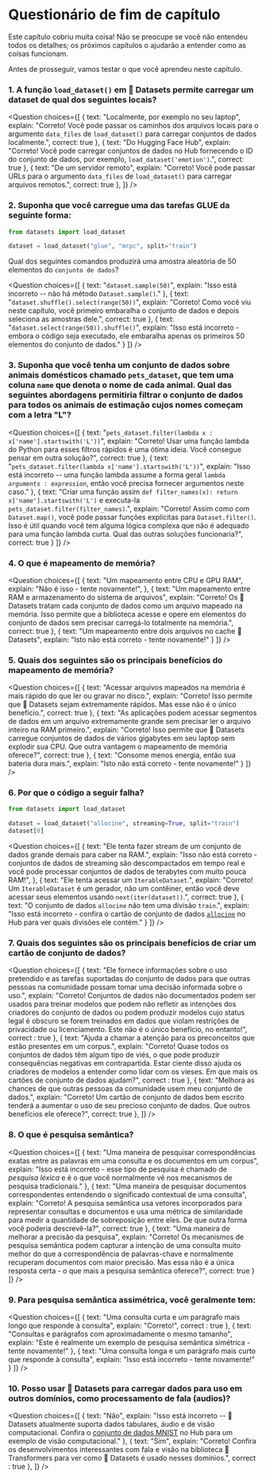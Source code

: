 <!-- DISABLE-FRONTMATTER-SECTIONS -->

# Questionário de fim de capítulo
Este capítulo cobriu muita coisa! Não se preocupe se você não entendeu todos os detalhes; os próximos capítulos o ajudarão a entender como as coisas funcionam.

Antes de prosseguir, vamos testar o que você aprendeu neste capítulo.

### 1. A função `load_dataset()` em 🤗 Datasets permite carregar um dataset de qual dos seguintes locais?

<Question
	choices={[
		{
			text: "Localmente, por exemplo no seu laptop",
			explain: "Correto! Você pode passar os caminhos dos arquivos locais para o argumento <code>data_files</code> de <code>load_dataset()</code> para carregar conjuntos de dados localmente.",
			correct: true
		},
		{
			text: "Do Hugging Face Hub",
			explain: "Correto! Você pode carregar conjuntos de dados no Hub fornecendo o ID do conjunto de dados, por exemplo, <code>load_dataset('emotion')</code>.",
			correct: true
		},
		{
			text: "De um servidor remoto",
			explain: "Correto! Você pode passar URLs para o argumento <code>data_files</code> de <code>load_dataset()</code> para carregar arquivos remotos.",
			correct: true
		},
	]}
/>
### 2. Suponha que você carregue uma das tarefas GLUE da seguinte forma:

```py
from datasets import load_dataset

dataset = load_dataset("glue", "mrpc", split="train")
```

Qual dos seguintes comandos produzirá uma amostra aleatória de 50 elementos do `conjunto de dados`?

<Question
	choices={[
		{
			text: "<code>dataset.sample(50)</code>",
			explain: "Isso está incorreto -- não há método <code>Dataset.sample()</code>."
		},
		{
			text: "<code>dataset.shuffle().select(range(50))</code>",
			explain: "Correto! Como você viu neste capítulo, você primeiro embaralha o conjunto de dados e depois seleciona as amostras dele.",
			correct: true
		},
		{
			text: "<code>dataset.select(range(50)).shuffle()</code>",
			explain: "Isso está incorreto - embora o código seja executado, ele embaralha apenas os primeiros 50 elementos do conjunto de dados."
		}
	]}
/>

### 3. Suponha que você tenha um conjunto de dados sobre animais domésticos chamado `pets_dataset`, que tem uma coluna `name` que denota o nome de cada animal. Qual das seguintes abordagens permitiria filtrar o conjunto de dados para todos os animais de estimação cujos nomes começam com a letra "L"?

<Question
	choices={[
		{
			text: "<code>pets_dataset.filter(lambda x : x['name'].startswith('L'))</code>",
			explain: "Correto! Usar uma função lambda do Python para esses filtros rápidos é uma ótima ideia. Você consegue pensar em outra solução?",
			correct: true
		},
		{
			text: "<code>pets_dataset.filter(lambda x['name'].startswith('L'))</code>",
			explain: "Isso está incorreto -- uma função lambda assume a forma geral <code>lambda *arguments* : *expression*</code>, então você precisa fornecer argumentos neste caso."
		},
		{
			text: "Criar uma função assim <code>def filter_names(x): return x['name'].startswith('L')</code> e executa-la <code>pets_dataset.filter(filter_names)</code>.",
			explain: "Correto! Assim como com <code>Dataset.map()</code>, você pode passar funções explícitas para <code>Dataset.filter()</code>. Isso é útil quando você tem alguma lógica complexa que não é adequado para uma função lambda curta. Qual das outras soluções funcionaria?",
			correct: true
		}
	]}
/>

### 4. O que é mapeamento de memória?

<Question
	choices={[
		{
			text: "Um mapeamento entre CPU e GPU RAM",
			explain: "Não é isso - tente novamente!",
		},
		{
			text: "Um mapeamento entre RAM e armazenamento do sistema de arquivos",
			explain: "Correto! Os 🤗 Datasets tratam cada conjunto de dados como um arquivo mapeado na memória. Isso permite que a biblioteca acesse e opere em elementos do conjunto de dados sem precisar carregá-lo totalmente na memória.",
			correct: true
		},
		{
			text: "Um mapeamento entre dois arquivos no cache 🤗 Datasets",
			explain: "Isto não está correto - tente novamente!"
		}
	]}
/>

### 5. Quais dos seguintes são os principais benefícios do mapeamento de memória?

<Question
	choices={[
		{
			text: "Acessar arquivos mapeados na memória é mais rápido do que ler ou gravar no disco.",
			explain: "Correto! Isso permite que 🤗 Datasets sejam extremamente rápidos. Mas esse não é o único benefício.",
			correct: true
		},
		{
			text: "As aplicações podem acessar segmentos de dados em um arquivo extremamente grande sem precisar ler o arquivo inteiro na RAM primeiro.",
			explain: "Correto! Isso permite que 🤗 Datasets carregue conjuntos de dados de vários gigabytes em seu laptop sem explodir sua CPU. Que outra vantagem o mapeamento de memória oferece?",
			correct: true
		},
		{
			text: "Consome menos energia, então sua bateria dura mais.",
			explain: "Isto não está correto - tente novamente!"
		}
	]}
/>

### 6. Por que o código a seguir falha?

```py
from datasets import load_dataset

dataset = load_dataset("allocine", streaming=True, split="train")
dataset[0]
```

<Question
	choices={[
		{
			text: "Ele tenta fazer stream de um conjunto de dados grande demais para caber na RAM.",
			explain: "Isso não está correto - conjuntos de dados de streaming são descompactados em tempo real e você pode processar conjuntos de dados de terabytes com muito pouca RAM!",
		},
		{
			text: "Ele tenta acessar um <code>IterableDataset</code>.",
			explain: "Correto! Um <code>IterableDataset</code> é um gerador, não um contêiner, então você deve acessar seus elementos usando <code>next(iter(dataset))</code>.",
			correct: true
		},
		{
			text: "O conjunto de dados <code>allocine</code> não tem uma divisão <code>train</code>.",
			explain: "Isso está incorreto - confira o cartão de conjunto de dados [<code>allocine</code>](https://huggingface.co/datasets/allocine) no Hub para ver quais divisões ele contém."
		}
	]}
/>

### 7. Quais dos seguintes são os principais benefícios de criar um cartão de conjunto de dados?

<Question
	choices={[
		{
			text: "Ele fornece informações sobre o uso pretendido e as tarefas suportadas do conjunto de dados para que outras pessoas na comunidade possam tomar uma decisão informada sobre o uso.",
			explain: "Correto! Conjuntos de dados não documentados podem ser usados para treinar modelos que podem não refletir as intenções dos criadores do conjunto de dados ou podem produzir modelos cujo status legal é obscuro se forem treinados em dados que violam restrições de privacidade ou licenciamento. Este não é o único benefício, no entanto!",
			correct : true
		},
		{
			text: "Ajuda a chamar a atenção para os preconceitos que estão presentes em um corpus.",
			explain: "Correto! Quase todos os conjuntos de dados têm algum tipo de viés, o que pode produzir consequências negativas em contrapartida. Estar ciente disso ajuda os criadores de modelos a entender como lidar com os vieses. Em que mais os cartões de conjunto de dados ajudam?",
			correct : true
		},
		{
			text: "Melhora as chances de que outras pessoas da comunidade usem meu conjunto de dados.",
			explain: "Correto! Um cartão de conjunto de dados bem escrito tenderá a aumentar o uso de seu precioso conjunto de dados. Que outros benefícios ele oferece?",
			correct: true
		},
	]}
/>

### 8. O que é pesquisa semântica?

<Question
	choices={[
		{
			text: "Uma maneira de pesquisar correspondências exatas entre as palavras em uma consulta e os documentos em um corpus",
			explain: "Isso está incorreto - esse tipo de pesquisa é chamado de *pesquisa léxica* e é o que você normalmente vê nos mecanismos de pesquisa tradicionais."
		},
		{
			text: "Uma maneira de pesquisar documentos correspondentes entendendo o significado contextual de uma consulta",
			explain: "Correto! A pesquisa semântica usa vetores incorporados para representar consultas e documentos e usa uma métrica de similaridade para medir a quantidade de sobreposição entre eles. De que outra forma você poderia descrevê-la?",
			correct: true
		},
		{
			text: "Uma maneira de melhorar a precisão da pesquisa",
			explain: "Correto! Os mecanismos de pesquisa semântica podem capturar a intenção de uma consulta muito melhor do que a correspondência de palavras-chave e normalmente recuperam documentos com maior precisão. Mas essa não é a única resposta certa - o que mais a pesquisa semântica oferece?",
			correct: true
		}
	]}
/>

### 9. Para pesquisa semântica assimétrica, você geralmente tem:

<Question
	choices={[
		{
			text: "Uma consulta curta e um parágrafo mais longo que responde à consulta",
			explain: "Correto!",
			correct : true
		},
		{
			text: "Consultas e parágrafos com aproximadamente o mesmo tamanho",
			explain: "Este é realmente um exemplo de pesquisa semântica simétrica - tente novamente!"
		},
		{
			text: "Uma consulta longa e um parágrafo mais curto que responde à consulta",
			explain: "Isso está incorreto - tente novamente!"
		}
	]}
/>

### 10. Posso usar 🤗 Datasets para carregar dados para uso em outros domínios, como processamento de fala (audios)?

<Question
	choices={[
		{
			text: "Não",
			explain: "Isso está incorreto -- 🤗 Datasets atualmente suporta dados tabulares, áudio e de visão computacional. Confira o <a href='https://huggingface.co/datasets/mnist'>conjunto de dados MNIST</a> no Hub para um exemplo de visão computacional."
		},
		{
			text: "Sim",
			explain: "Correto! Confira os desenvolvimentos interessantes com fala e visão na biblioteca 🤗 Transformers para ver como 🤗 Datasets é usado nesses domínios.",
			correct : true
		},
	]}
/>
